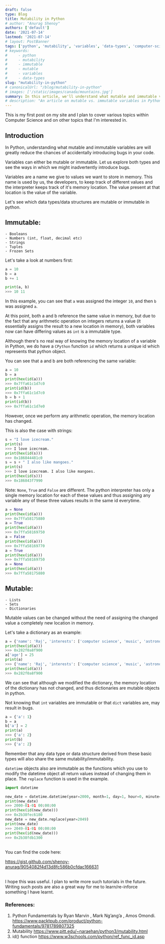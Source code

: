 ```yaml
---
draft: false
type: Blog
title: Mutability in Python
# author: "Anurag Shenoy"
authors: ['default']
date: '2021-07-14'
lastmod: '2021-07-14'
# layout: PostBanner
tags: ['python', 'mutability', 'variables', 'data-types', 'computer-science']
# keywords:
#     - python
#     - mutability
#     - immutable
#     - mutable
#     - variables
#     - data-types
slug: "mutability-in-python"
# canonicalUrl: "/blog/mutability-in-python"
# images: ['/static/images/canada/mountains.jpg']
summary: In this article, we'll understand what mutable and immutable variables are, and how we can prevent bugs in our code by using them correctly.
# description: "An article on mutable vs. immutable variables in Python, and best practices."
---
```


This is my first post on my site and I plan to cover various topics within Computer Science and on other topics that I'm interested in.

## Introduction

In Python, understanding what mutable and immutable variables are will greatly reduce the chances of accidentally introducing bugs in your code.

Variables can either be mutable or immutable. Let us explore both types and see the ways in which we might inadvertently introduce bugs.

Variables are a name we give to values we want to store in memory. This name is used by us, the developers, to keep track of different values and the interpreter keeps track of it's memory location. The value present at that location is the value of the variable.

Let's see which data types/data structures are mutable or immutable in python.

## Immutable:
    - Booleans
    - Numbers (int, float, decimal etc)
    - Strings
    - Tuples
    - Frozen Sets

Let's take a look at numbers first:
```python
a = 10
b = a
b += 1

print(a, b)
>>> 10 11
```
In this example, you can see that `a` was assigned the integer `10`, and then `b` was assigned `a`.

At this point, both a and b reference the same value in memory, but due to the fact that any arithmetic operation on integers returns a value (it essentially assigns the result to a new location in memory), both variables now can have differing values as `int` is a immutable type.

Although there's no real way of knowing the memory location of a variable in Python, we do have a `CPython` function `id` which returns a unique id which represents that python object.

You can see that a and b are both referencing the same variable:
```python
a = 10
b = a
print(hex(id(a)))
>>> 0x7ffa61c1d7c0
print(id(b))
>>> 0x7ffa61c1d7c0
b = b + 1
print(id(b))
>>> 0x7ffa61c1d7e0
```
However, once we perform any arithmetic operation, the memory location has changed.

This is also the case with strings:
```python
s = "I love icecream."
print(s)
>>> I love icecream.
print(hex(id(s)))
>>> 0x186844481c0
s = s + " I also like mangoes."
print(s)
>>> I love icecream. I also like mangoes.
print(hex(id(s)))
>>> 0x186843f7990
```

Note: `None`, `True` and `False` are different. The python interpreter has only a single memory location for each of these values and thus assigning any variable any of these three values results in the same id everytime.
```python
a = None
print(hex(id(a)))
>>> 0x7ffa58175880
a = True
print(hex(id(a)))
>>> 0x7ffa58169750
a = False
print(hex(id(a)))
>>> 0x7ffa58169770
a = True
print(hex(id(a)))
>>> 0x7ffa58169750
a = None
print(hex(id(a)))
>>> 0x7ffa58175880
```


## Mutable:
    - Lists
    - Sets
    - Dictionaries

Mutable values can be changed without the need of assigning the changed value a completely new location in memory.

Let's take a dictionary as an example:
```python
a = {'name': 'Raj', 'interests': ['computer science', 'music', 'astronomy']}
print(hex(id(a)))
>>> 0x282f0a8f900
a['age'] = 25
print(a)
>>> {'name': 'Raj', 'interests': ['computer science', 'music', 'astronomy'], 'age': 25}
print(hex(id(a)))
>>> 0x282f0a8f900
```

We can see that although we modified the dictionary, the memory location of the dictionary has not changed, and thus dictionaries are mutable objects in python.

Not knowing that `int` variables are immutable or that `dict` variables are, may result in bugs.

```python
a = {'a': 1}
b = a
b['a'] = 2
print(a)
>>> {'a': 2}
print(b)
>>> {'a': 2}
```

Remember that any data type or data structure derived from these basic types will also share the same mutability/immutability.

`datetime` objects also are immutable as the functions which you use to modify the datetime object all return values instead of changing them in place. The `replace` function is used in the example.
```python
import datetime

new_date = datetime.datetime(year=2000, month=1, day=1, hour=0, minute=0, second=0, microsecond=0)
print(new_date)
>>> 2000-01-01 00:00:00
print(hex(id(new_date)))
>>> 0x2b38fec6180
new_date = new_date.replace(year=2049)
print(new_date)
>>> 2049-01-01 00:00:00
print(hex(id(new_date)))
>>> 0x2b38fdb1300
```
<br />
You can find the code here:

https://gist.github.com/shenoy-anurag/9054082f4d13d8fc586b0cfdac166631

<br />
I hope this was useful. I plan to write more such tutorials in the future. Writing such posts are also a great way for me to learn/re-inforce something I have learnt.


### References:
1. Python Fundamentals by Ryan Marvin , Mark Ng’ang’a , Amos Omondi. https://www.packtpub.com/product/python-fundamentals/9781789807325
2. Mutability https://www.pitt.edu/~naraehan/python3/mutability.html
3. id() function https://www.w3schools.com/python/ref_func_id.asp